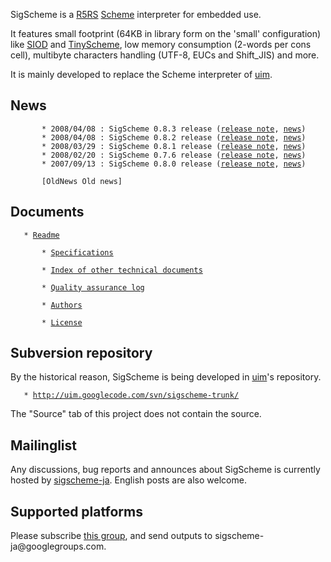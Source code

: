 SigScheme is a [http://www.schemers.org/Documents/Standards/R5RS/ R5RS] [http://en.wikipedia.org/wiki/Scheme_%28programming_language%29 Scheme] interpreter for embedded use.

It features small footprint (64KB in library form on the 'small' configuration) like [http://www.cs.indiana.edu/scheme-repository/imp/siod.html SIOD] and [http://tinyscheme.sourceforge.net/ TinyScheme], low memory consumption (2-words per cons cell), multibyte characters handling (UTF-8, EUCs and Shift_JIS) and more.

It is mainly developed to replace the Scheme interpreter of [http://code.google.com/p/uim/ uim].

== News ==
        * 2008/04/08 : SigScheme 0.8.3 release ([http://uim.googlecode.com/svn/tags/sigscheme-0.8.3/RELNOTE release note], [http://uim.googlecode.com/svn/tags/sigscheme-0.8.3/NEWS news])
        * 2008/04/08 : SigScheme 0.8.2 release ([http://uim.googlecode.com/svn/tags/sigscheme-0.8.2/RELNOTE release note], [http://uim.googlecode.com/svn/tags/sigscheme-0.8.2/NEWS news])
        * 2008/03/29 : SigScheme 0.8.1 release ([http://uim.googlecode.com/svn/tags/sigscheme-0.8.1/RELNOTE release note], [http://uim.googlecode.com/svn/tags/sigscheme-0.8.1/NEWS news])
        * 2008/02/20 : SigScheme 0.7.6 release ([http://uim.googlecode.com/svn/tags/sigscheme-0.7.6/RELNOTE release note], [http://uim.googlecode.com/svn/tags/sigscheme-0.7.6/NEWS news])
        * 2007/09/13 : SigScheme 0.8.0 release ([http://uim.googlecode.com/svn/tags/sigscheme-0.8.0/RELNOTE release note], [http://uim.googlecode.com/svn/tags/sigscheme-0.8.0/NEWS news])
        
        [OldNews Old news]


== Documents ==

	* [http://uim.googlecode.com/svn/tags/sigscheme-0.8.3/README Readme]

        * [http://sigscheme.googlecode.com/svn/doc/spec.html Specifications]

        * [http://sigscheme.googlecode.com/svn/doc/index.html Index of other technical documents]

        * [http://uim.googlecode.com/svn/tags/sigscheme-0.8.3/QALog Quality assurance log]

        * [http://uim.googlecode.com/svn/tags/sigscheme-0.8.3/AUTHORS Authors]

        * [http://uim.googlecode.com/svn/tags/sigscheme-0.8.3/COPYING License]

== Subversion repository ==

By the historical reason, SigScheme is being developed in [http://code.google.com/p/uim/ uim]'s repository.

	* http://uim.googlecode.com/svn/sigscheme-trunk/

The "Source" tab of this project does not contain the source.

== Mailinglist ==

Any discussions, bug reports and announces about SigScheme is currently hosted by [http://groups.google.com/group/sigscheme-ja/about sigscheme-ja]. English posts are also welcome.

== Supported platforms ==

Please subscribe [http://groups.google.com/group/sigscheme-ja/about this group], and send {{{make-report.sh}}} outputs to sigscheme-ja@googlegroups.com.